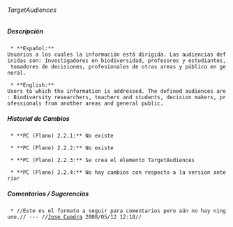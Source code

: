 ====== TargetAudiences ======

===== Descripción =====
  * **Español:**
 Usuarios a los cuales la información está dirigida. Las audiencias definidas son: Investigadores en biodiversidad, profesores y estudiantes, tomadores de decisiones, profesionales de otras areas y público en general.

  * **English:**
 Users to which the information is addressed. The defined audiences are: Biodiversity researchers, teachers and students, decision makers, professionals from another areas and general public.


===== Historial de Cambios =====
  * **PC (Plano) 2.2.1:** No existe

  * **PC (Plano) 2.2.2:** No existe

  * **PC (Plano) 2.2.3:** Se crea el elemento TargetAudiences

  * **PC (Plano) 2.2.4:** No hay cambios con respecto a la version anterior


===== Comentarios / Sugerencias =====

  * //Este es el formato a seguir para comentarios pero aún no hay ninguno.// --- //[[jcuadra@inbio.ac.cr|Jose Cuadra]] 2008/05/12 12:18//

